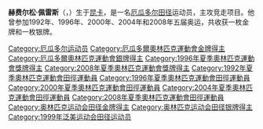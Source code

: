 {{expand|time=2012-04-23T06:46:26+00:00}}
{{MedalTableTop|Jefferson-Perez.jpg}}
{{MedalSport | 男子[[田徑|田徑]]}}
{{MedalCountry | {{ECU}} }}
{{MedalCompetition|[[奧林匹克運動會|奧林匹克運動會]]}}
{{MedalGold| [[1996年夏季奧林匹克運動會|1996年亞特蘭大]] | [[1996年夏季奧林匹克運動會田徑比賽|20公里競步]]}}
{{MedalSilver| [[2008年夏季奧林匹克運動會|2008年北京]] | [[2008年夏季奧林匹克運動會田徑比賽|20公里競步]]}}
{{MedalCompetition|[[世界田徑錦標賽|世界錦標賽]]}}
{{MedalGold|[[2003年世界田徑錦標賽|2003年巴黎]]|20公里競步}}
{{MedalGold|[[2005年世界田徑錦標賽|2005年赫爾辛基]]|20公里競步}}
{{MedalGold|[[2007年世界田徑錦標賽|2007年大阪]]|20公里競步}}
{{MedalSilver|[[1999年世界田徑錦標賽|1999年塞維爾]]|20公里競步}}
{{MedalCompetition|[[世界青年田径锦标赛|世青赛]]}}
{{MedalBronze|[[1990年世界青年田徑錦標賽|1990普罗夫迪夫]]| 10公里竞走}}
{{MedalBottom}}

'''赫费尔松·佩雷斯'''（{{lang-es|'''Jefferson Pérez'''}}，{{bd|1974年|7月1日||}}）生于[[昆卡_(厄瓜多尔)|昆卡]]，是一名[[厄瓜多尔|厄瓜多尔]][[田径|田径]]运动员，主攻竞走项目。他曾参加1992年、1996年、2000年、2004年和2008年五届奥运，共收获一枚金牌和一枚银牌。

{{奥林匹克运动会田径比赛男子20公里竞走冠军}}
{{Authority control}}
{{Ecuador-stub}}
{{DEFAULTSORT:Perez, Jefferson}}
[[Category:厄瓜多尔运动员|Category:厄瓜多尔运动员]]
[[Category:厄瓜多爾奧林匹克運動會金牌得主|Category:厄瓜多爾奧林匹克運動會金牌得主]]
[[Category:厄瓜多爾奧林匹克運動會銀牌得主|Category:厄瓜多爾奧林匹克運動會銀牌得主]]
[[Category:1996年夏季奧林匹克運動會獎牌得主|Category:1996年夏季奧林匹克運動會獎牌得主]]
[[Category:2008年夏季奧林匹克運動會獎牌得主|Category:2008年夏季奧林匹克運動會獎牌得主]]
[[Category:1992年夏季奧林匹克運動會田徑運動員|Category:1992年夏季奧林匹克運動會田徑運動員]]
[[Category:1996年夏季奧林匹克運動會田徑運動員|Category:1996年夏季奧林匹克運動會田徑運動員]]
[[Category:2000年夏季奧林匹克運動會田徑運動員|Category:2000年夏季奧林匹克運動會田徑運動員]]
[[Category:2004年夏季奧林匹克運動會田徑運動員|Category:2004年夏季奧林匹克運動會田徑運動員]]
[[Category:2008年夏季奧林匹克運動會田徑運動員|Category:2008年夏季奧林匹克運動會田徑運動員]]
[[Category:奥林匹克运动会田径金牌得主|Category:奥林匹克运动会田径金牌得主]]
[[Category:奥林匹克运动会田径银牌得主|Category:奥林匹克运动会田径银牌得主]]
[[Category:1999年泛美运动会田径运动员|Category:1999年泛美运动会田径运动员]]